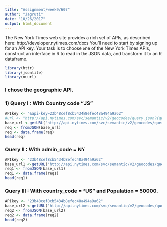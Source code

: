 ```yaml
---
title: "Assignment/week9/607"
author: "Jagruti"
date: "10/26/2017"
output: html_document
---
```


The New York Times web site provides a rich set of APIs, as described here: http://developer.nytimes.com/docs You’ll need to start by signing up for an API key.
Your task is to choose one of the New York Times APIs, construct an interface in R to read in the JSON data, and transform it to an R dataframe.

```r
library(httr)
library(jsonlite)
library(RCurl)
```

### I chose the geographic API.


### 1) Query I : With Country code "US"

```r
APIkey <- "&api-key=23b48cef8cb5434b8efec48a494a9a62"
#url <- "http://api.nytimes.com/svc/semantic/v2/geocodes/query.json?(query parameters)&api-key=your-API-key" (general form of query)
base_url <-getURL("http://api.nytimes.com/svc/semantic/v2/geocodes/query.json?country_code=US&api-key=23b48cef8cb5434b8efec48a494a9a62")
req <- fromJSON(base_url)
req <- data.frame(req)
head(req)
```

### Query II : With admin_code = NY 

```r
APIkey <- "23b48cef8cb5434b8efec48a494a9a62"
base_url1 <-getURL("http://api.nytimes.com/svc/semantic/v2/geocodes/query.json?admin_code1=NY&api-key=23b48cef8cb5434b8efec48a494a9a62")
req1 <- fromJSON(base_url1)
req1 <- data.frame(req1)
head(req1)
```

### Query III : With country_code = "US" and Population = 50000.

```r
APIkey <- "23b48cef8cb5434b8efec48a494a9a62"
base_url2 <-getURL("http://api.nytimes.com/svc/semantic/v2/geocodes/query.json?feature_class=P&country_code=US&population=50000_&api-key=23b48cef8cb5434b8efec48a494a9a62")
req2 <- fromJSON(base_url2)
req2 <- data.frame(req2)
head(req2)
```













